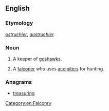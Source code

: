 ==English==

===Etymology===
{{etyl|fro}} ''[[ostruchier]]'', ''[[austruchier]].''

===Noun===
{{en-noun}}

# {{obsolete}} A keeper of [[goshawks]].
# {{context|falconry}} A [[falconer]] who uses [[accipiter]]s for hunting.

===Anagrams===
* [[treasuring#English|treasuring]]

[[Category:en:Falconry]]